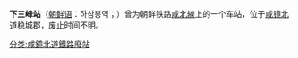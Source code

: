 {{unreferenced|time=2015-02-04T16:04:43+00:00}}
{{朝鮮半島車站資訊
|公司色 = black
|文字色 = 
|站名 = 下三峰站
|圖片 = 
|pxl = 
|圖片說明 =
|前一站 = [[三峰站|三峰]]
|前一站距離 = 3.0
|後一站距離 = 6.1
|後一站 = [[钟城站|钟城]]
|所屬路線 = [[咸北線|咸北線]]
|距離 = 132.9
|起點站 = [[青岩站|青岩]]
|諺文 = 하삼봉역
|朝鮮漢字 = 下三峰驛
|文觀部式 = Hasambong-yeok
|馬-賴式 = Hasambong-yŏk
|副站名 = 
|車站編號 = 
|停站路線數 = 
|所屬公司 = [[朝鮮民主主義人民共和國鐵道省|朝鮮民主主義人民共和國鐵道省]]
|所在地 =[[咸镜北道|咸镜北道]][[稳城郡|稳城郡]]
|車站構造 = 地面车站
|月台配置 = 
|啟用年月日 =  
|廢站年月日 = 
|上下車人次 = 
|統計年度 = 
|轉車 = 
|備註 = 
|全寬備註 = 
}}

'''下三峰站'''（[[朝鲜语|朝鲜语]]：하삼봉역；{{lang|ko|下三峰驛}}）曾为朝鲜铁路[[咸北線|咸北線]]上的一个车站，位于[[咸镜北道|咸镜北道]][[稳城郡|稳城郡]]，废止时间不明。

{{咸北線}}

[[分类:咸鏡北道鐵路廢站|分类:咸鏡北道鐵路廢站]]
